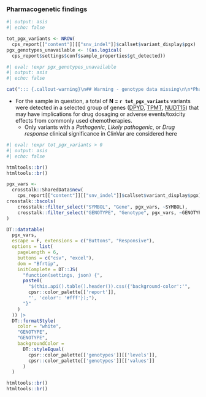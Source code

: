 
###  Pharmacogenetic findings

```r
#| output: asis
#| echo: false

tot_pgx_variants <- NROW(
  cps_report[["content"]][["snv_indel"]]$callset$variant_display$pgx)
pgx_genotypes_unavailable <- !(as.logical(
  cps_report$settings$conf$sample_properties$gt_detected))

```

```r
#| eval: !expr pgx_genotypes_unavailable
#| output: asis
#| echo: false

cat("::: {.callout-warning}\n## Warning - genotype data missing\n\n*Pharmacogenetic variants not assessed due to lacking genotype information among sample variants*. CPSR was unable to pull this data from the input VCF (<i>'GT'</i> FORMAT tag not present within sample genotype information)\n\n:::")

```

*  For the sample in question, a total of __N = `r tot_pgx_variants`__ variants were detected in a selected group of genes ([DPYD](https://www.ncbi.nlm.nih.gov/gene/1806), [TPMT](https://www.ncbi.nlm.nih.gov/gene/7172), [NUDT15](https://www.ncbi.nlm.nih.gov/gene/55270)) that may have implications for drug dosaging or adverse events/toxicity effects from commonly used chemotherapies.
   * Only variants with a _Pathogenic_, _Likely pathogenic_, or _Drug response_ clinical significance in ClinVar are considered here

```r
#| eval: !expr tot_pgx_variants > 0
#| output: asis
#| echo: false

htmltools::br()
htmltools::br()

pgx_vars <- 
  crosstalk::SharedData$new(
    cps_report[["content"]][["snv_indel"]]$callset$variant_display$pgx)
crosstalk::bscols(
    crosstalk::filter_select("SYMBOL", "Gene", pgx_vars, ~SYMBOL),
    crosstalk::filter_select("GENOTYPE", "Genotype", pgx_vars, ~GENOTYPE)
)

DT::datatable(
  pgx_vars,
  escape = F, extensions = c("Buttons", "Responsive"),
  options = list(
    pageLength = 6,
    buttons = c("csv", "excel"),
    dom = "Bfrtip",
    initComplete = DT::JS(
      "function(settings, json) {",
      paste0(
        "$(this.api().table().header()).css({'background-color':'",
        cpsr::color_palette[['report']],
        "', 'color': '#fff'});"),
      "}"
    )
  )) |>
  DT::formatStyle(
    color = "white",
    "GENOTYPE",
    "GENOTYPE",
    backgroundColor = 
      DT::styleEqual(
        cpsr::color_palette[['genotypes']][['levels']],
        cpsr::color_palette[['genotypes']][['values']]
      )
  )

htmltools::br()
htmltools::br()
```
